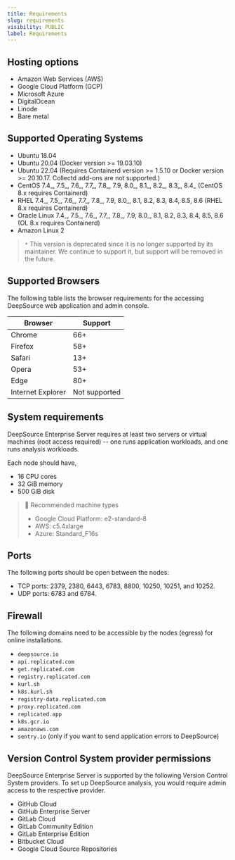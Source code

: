 ```yaml
---
title: Requirements
slug: requirements
visibility: PUBLIC
label: Requirements
---
```

## Hosting options

- Amazon Web Services (AWS)
- Google Cloud Platform (GCP)
- Microsoft Azure
- DigitalOcean
- Linode
- Bare metal

## Supported Operating Systems

- Ubuntu 18.04
- Ubuntu 20.04 (Docker version >= 19.03.10)
- Ubuntu 22.04 (Requires Containerd version >= 1.5.10 or Docker version >= 20.10.17. Collectd add-ons are not supported.)
- CentOS 7.4_, 7.5_, 7.6_, 7.7_, 7.8_, 7.9, 8.0_, 8.1_, 8.2_, 8.3_, 8.4_ (CentOS 8.x requires Containerd)
- RHEL 7.4_, 7.5_, 7.6_, 7.7_, 7.8_, 7.9, 8.0_, 8.1, 8.2, 8.3, 8.4, 8.5, 8.6 (RHEL 8.x requires Containerd)
- Oracle Linux 7.4_, 7.5_, 7.6_, 7.7_, 7.8_, 7.9, 8.0_, 8.1, 8.2, 8.3, 8.4, 8.5, 8.6 (OL 8.x requires Containerd)
- Amazon Linux 2

> `*` This version is deprecated since it is no longer supported by its maintainer. We continue to support it, but support will be removed in the future.

## Supported Browsers

The following table lists the browser requirements for the accessing DeepSource web application and admin console.

| Browser           | Support       |
| ----------------- | ------------- |
| Chrome            | 66+           |
| Firefox           | 58+           |
| Safari            | 13+           |
| Opera             | 53+           |
| Edge              | 80+           |
| Internet Explorer | Not supported |

## System requirements

DeepSource Enterprise Server requires at least two servers or virtual machines (root access required) -- one runs application workloads, and one runs analysis workloads.

Each node should have,

- 16 CPU cores
- 32 GiB memory
- 500 GiB disk

> 📘 Recommended machine types
> 
> - Google Cloud Platform: e2-standard-8
> - AWS: c5.4xlarge
> - Azure: Standard_F16s

## Ports

The following ports should be open between the nodes:

- TCP ports: 2379, 2380, 6443, 6783, 8800, 10250, 10251, and 10252.
- UDP ports: 6783 and 6784.

## Firewall

The following domains need to be accessible by the nodes (egress) for online installations.

- `deepsource.io`
- `api.replicated.com`
- `get.replicated.com`
- `registry.replicated.com`
- `kurl.sh`
- `k8s.kurl.sh`
- `registry-data.replicated.com`
- `proxy.replicated.com`
- `replicated.app`
- `k8s.gcr.io`
- `amazonaws.com`
- `sentry.io` (only if you want to send application errors to DeepSource)

## Version Control System provider permissions

DeepSource Enterprise Server is supported by the following Version Control System providers. To set up DeepSource analysis, you would require admin access to the respective provider.

- GitHub Cloud
- GitHub Enterprise Server
- GitLab Cloud
- GitLab Community Edition
- GitLab Enterprise Edition
- Bitbucket Cloud
- Google Cloud Source Repositories
